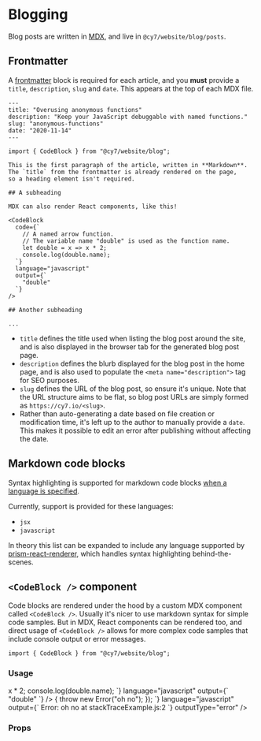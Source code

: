 
<Meta title="Guides / Blogging" />

# Blogging

Blog posts are written in [MDX](https://www.gatsbyjs.com/docs/how-to/routing/mdx/), and live in `@cy7/website/blog/posts`.

## Frontmatter

A [frontmatter](https://www.gatsbyjs.com/docs/how-to/routing/mdx/#using-frontmatter-in-mdx) block is required for each article, and you **must** provide a `title`, `description`, `slug` and `date`. This appears at the top of each MDX file.

```
---
title: "Overusing anonymous functions"
description: "Keep your JavaScript debuggable with named functions."
slug: "anonymous-functions"
date: "2020-11-14"
---

import { CodeBlock } from "@cy7/website/blog";

This is the first paragraph of the article, written in **Markdown**.
The `title` from the frontmatter is already rendered on the page,
so a heading element isn't required.

## A subheading

MDX can also render React components, like this!

<CodeBlock
  code={`
    // A named arrow function.
    // The variable name "double" is used as the function name.
    let double = x => x * 2;
    console.log(double.name);
  `}
  language="javascript"
  output={`
    "double"
  `}
/>

## Another subheading

...
```

- `title` defines the title used when listing the blog post around the site, and is also displayed in the browser tab for the generated blog post page.
- `description` defines the blurb displayed for the blog post in the home page, and is also used to populate the `<meta name="description">` tag for SEO purposes.
- `slug` defines the URL of the blog post, so ensure it's unique. Note that the URL structure aims to be flat, so blog post URLs are simply formed as `https://cy7.io/<slug>`.
- Rather than auto-generating a date based on file creation or modification time, it's left up to the author to manually provide a `date`. This makes it possible to edit an error after publishing without affecting the date.

## Markdown code blocks

Syntax highlighting is supported for markdown code blocks [when a language is specified](https://www.markdownguide.org/extended-syntax/#syntax-highlighting).

Currently, support is provided for these languages:

- `jsx`
- `javascript`

In theory this list can be expanded to include any language supported by [prism-react-renderer](https://github.com/FormidableLabs/prism-react-renderer), which handles syntax highlighting behind-the-scenes.

## `<CodeBlock />` component

Code blocks are rendered under the hood by a custom MDX component called `<CodeBlock />`. Usually it's nicer to use markdown syntax for simple code samples. But in MDX, React components can be rendered too, and direct usage of `<CodeBlock />` allows for more complex code samples that include console output or error messages.

```tsx
import { CodeBlock } from "@cy7/website/blog";
```

### Usage

<Canvas withSource="open">
  <Story name="Code block with console output">
    <CodeBlock
      code={`
        // A named arrow function.
        // The variable name "double" is used as the function name.
        let double = x => x * 2;
        console.log(double.name);
      `}
      language="javascript"
      output={`
        "double"
      `}
    />
  </Story>
</Canvas>

<Canvas withSource="open">
  <Story name="Code block with error output">
    <CodeBlock
      code={`
        setTimeout(() => {
          throw new Error("oh no");
        });
      `}
      language="javascript"
      output={`
        Error: oh no
            at stackTraceExample.js:2
      `}
      outputType="error"
    />
  </Story>
</Canvas>

### Props

<ArgsTable of={CodeBlock} />
